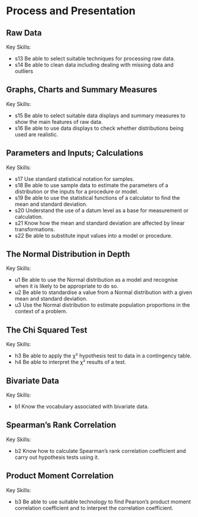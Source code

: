 # Process and Presentation

## Raw Data

Key Skills:

- s13 Be able to select suitable techniques for processing raw data.
- s14 Be able to clean data including dealing with missing data and outliers

## Graphs, Charts and Summary Measures

Key Skills:

- s15 Be able to select suitable data displays and summary measures to show the main features of raw data.
- s16 Be able to use data displays to check whether distributions being used are realistic.

## Parameters and Inputs; Calculations

Key Skills:

- s17 Use standard statistical notation for samples.
- s18 Be able to use sample data to estimate the parameters of a distribution or the inputs for a procedure or model.
- s19 Be able to use the statistical functions of a calculator to find the mean and standard deviation.
- s20 Understand the use of a datum level as a base for measurement or calculation.
- s21 Know how the mean and standard deviation are affected by linear transformations.
- s22 Be able to substitute input values into a model or procedure.

## The Normal Distribution in Depth

Key Skills:

- u1 Be able to use the Normal distribution as a model and recognise when it is likely to be appropriate to do so.
- u2 Be able to standardise a value from a Normal distribution with a given mean and standard deviation.
- u3 Use the Normal distribution to estimate population proportions in the context of a problem.

## The Chi Squared Test

Key Skills:

- h3 Be able to apply the χ² hypothesis test to data in a contingency table.
- h4 Be able to interpret the χ² results of a test.

## Bivariate Data

Key Skills:

- b1 Know the vocabulary associated with bivariate data.

## Spearman's Rank Correlation

Key Skills:

- b2 Know how to calculate Spearman's rank correlation coefficient and carry out hypothesis tests using it.

## Product Moment Correlation

Key Skills:

- b3 Be able to use suitable technology to find Pearson’s product moment correlation coefficient and to interpret the correlation coefficient.
